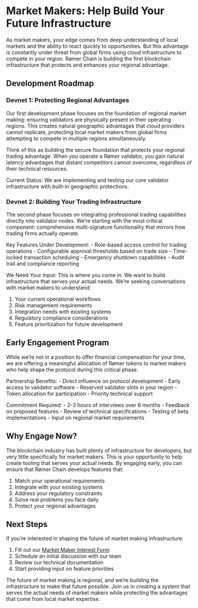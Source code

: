 # Market Makers: Help Build Your Future Infrastructure

As market makers, your edge comes from deep understanding of local markets and the ability to react quickly to opportunities. But this advantage is constantly under threat from global firms using cloud infrastructure to compete in your region. Rømer Chain is building the first blockchain infrastructure that protects and enhances your regional advantage.

## Development Roadmap

### Devnet 1: Protecting Regional Advantages
Our first development phase focuses on the foundation of regional market making: ensuring validators are physically present in their operating regions. This creates natural geographic advantages that cloud providers cannot replicate, protecting local market makers from global firms attempting to compete in multiple regions simultaneously.

Think of this as building the secure foundation that protects your regional trading advantage. When you operate a Rømer validator, you gain natural latency advantages that distant competitors cannot overcome, regardless of their technical resources.

Current Status: We are implementing and testing our core validator infrastructure with built-in geographic protections.

### Devnet 2: Building Your Trading Infrastructure
The second phase focuses on integrating professional trading capabilities directly into validator nodes. We're starting with the most critical component: comprehensive multi-signature functionality that mirrors how trading firms actually operate.

Key Features Under Development:
- Role-based access control for trading operations
- Configurable approval thresholds based on trade size
- Time-locked transaction scheduling
- Emergency shutdown capabilities
- Audit trail and compliance reporting

We Need Your Input: This is where you come in. We want to build infrastructure that serves your actual needs. We're seeking conversations with market makers to understand:

1. Your current operational workflows
2. Risk management requirements
3. Integration needs with existing systems
4. Regulatory compliance considerations
5. Feature prioritization for future development

## Early Engagement Program

While we're not in a position to offer financial compensation for your time, we are offering a meaningful allocation of Rømer tokens to market makers who help shape the protocol during this critical phase.

Partnership Benefits:
- Direct influence on protocol development
- Early access to validator software
- Reserved validator slots in your region
- Token allocation for participation
- Priority technical support

Commitment Required:
- 2-3 hours of interviews over 6 months
- Feedback on proposed features
- Review of technical specifications
- Testing of beta implementations
- Input on regional market requirements

## Why Engage Now?

The blockchain industry has built plenty of infrastructure for developers, but very little specifically for market makers. This is your opportunity to help create tooling that serves your actual needs. By engaging early, you can ensure that Rømer Chain develops features that:

1. Match your operational requirements
2. Integrate with your existing systems
3. Address your regulatory constraints
4. Solve real problems you face daily
5. Protect your regional advantages

## Next Steps

If you're interested in shaping the future of market making infrastructure:

1. Fill out our [Market Maker Interest Form]()
2. Schedule an initial discussion with our team
3. Review our technical documentation
4. Start providing input on feature priorities

The future of market making is regional, and we're building the infrastructure to make that future possible. Join us in creating a system that serves the actual needs of market makers while protecting the advantages that come from local market expertise.